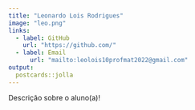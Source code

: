```yaml
---
title: "Leonardo Lois Rodrigues"
image: "leo.png"
links:
  - label: GitHub
    url: "https://github.com/"
  - label: Email
      url: "mailto:leolois10profmat2022@gmail.com"
output:
  postcards::jolla
---
```

 
Descrição sobre o aluno(a)!
